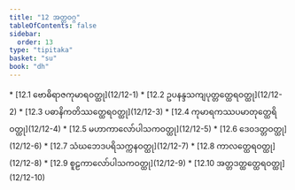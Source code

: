 ```yaml
---
title: "12 အတ္တဝဂ္ဂ"
tableOfContents: false
sidebar:
  order: 13
type: "tipitaka"
basket: "su"
book: "dh"
---
```



<DynamicBreadcrumb />



<TableOfContents book="dh" section="12">
* [12.1 ဗောဓိရာဇကုမာရဝတ္ထု](12/12-1)
* [12.2 ဥပနန္ဒသကျပုတ္တတ္ထေရဝတ္ထု](12/12-2)
* [12.3 ပဓာနိကတိဿတ္ထေရဝတ္ထု](12/12-3)
* [12.4 ကုမာရကဿပမာတုတ္ထေရိဝတ္ထု](12/12-4)
* [12.5 မဟာကာလော်ပါသကဝတ္ထု](12/12-5)
* [12.6 ဒေဝဒတ္တဝတ္ထု](12/12-6)
* [12.7 သံဃဘေဒပရိသက္ကနဝတ္ထု](12/12-7)
* [12.8 ကာလတ္ထေရဝတ္ထု](12/12-8)
* [12.9 စူဠကာလော်ပါသကဝတ္ထု](12/12-9)
* [12.10 အတ္တဒတ္ထတ္ထေရဝတ္ထု](12/12-10)
</TableOfContents>